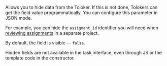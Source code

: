 Allows you to hide data from the Toloker. If this is not done, Tolokers can get the field value programmatically. You can configure this parameter in JSON mode.

For example, you can hide the `assigment_id` identifier you will need when [reviewing assignments](/docs-new/glossary#assignment-review) in a separate project.

By default, the field is visible — `false`.

<Note mode="warning" title="Warning">

Hidden fields are not available in the task interface, even through JS or the template code in the constructor.

</Note>